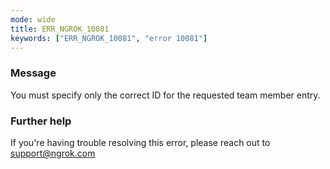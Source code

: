 ```yaml
---
mode: wide
title: ERR_NGROK_10081
keywords: ["ERR_NGROK_10081", "error 10081"]
---
```



### Message

You must specify only the correct ID for the requested team member entry.

<ErrorDetails />

### Further help

If you're having trouble resolving this error, please reach out to [support@ngrok.com](mailto:support@ngrok.com?subject=Help%20with%20ERR_NGROK_10081)
